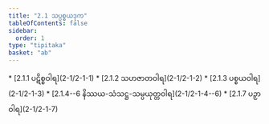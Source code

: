 ```yaml
---
title: "2.1 သပ္ပစ္စယဒုက"
tableOfContents: false
sidebar:
  order: 1
type: "tipitaka"
basket: "ab"
---
```



<DynamicBreadcrumb />



<TableOfContents>
* [2.1.1 ပဋိစ္စဝါရ](2-1/2-1-1)
* [2.1.2 သဟဇာတဝါရ](2-1/2-1-2)
* [2.1.3 ပစ္စယဝါရ](2-1/2-1-3)
* [2.1.4--6 နိဿယ-သံသဋ္ဌ-သမ္ပယုတ္တဝါရ](2-1/2-1-4--6)
* [2.1.7 ပဉှာဝါရ](2-1/2-1-7)
</TableOfContents>